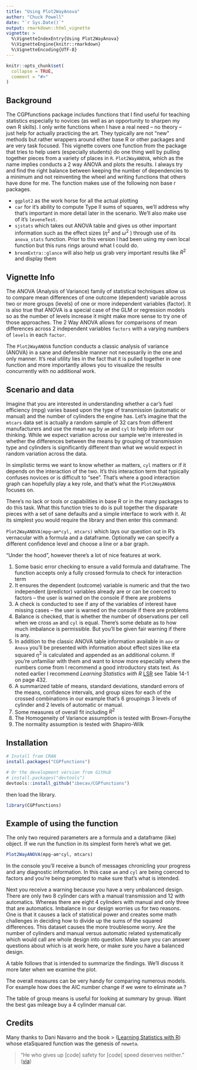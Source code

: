 ```yaml
---
title: "Using Plot2WayAnova"
author: "Chuck Powell"
date: "`r Sys.Date()`"
output: rmarkdown::html_vignette
vignette: >
  %\VignetteIndexEntry{Using Plot2WayAnova}
  %\VignetteEngine{knitr::rmarkdown}
  %\VignetteEncoding{UTF-8}
---
```


```r
knitr::opts_chunk$set(
  collapse = TRUE,
  comment = "#>"
)
```

## Background
The CGPfunctions package includes functions that I find useful for teaching
statistics especially to novices (as well as an opportunity to sharpen my own R
skills). I only write functions when I have a real need -- no theory -- just
help for actually practicing the art. They typically are not "new" methods but
rather wrappers around either base R or other packages and are very task
focused. This vignette covers one function from the package that tries to help
users (especially students) do one thing well by pulling together pieces from a
variety of places in `R`. `Plot2WayANOVA`, which as the name implies conducts a
2 way ANOVA and plots the results. I always try and find the right balance
between keeping the number of dependencies to a minimum and not reinventing the
wheel and writing functions that others have done for me. The function makes use
of the following non base r packages.

 - `ggplot2` as the work horse for all the actual plotting 
 - `car` for it's ability to compute Type II sums of squares, we'll address why
that's important in more detail later in the scenario. We'll also make use of
it's `leveneTest`.
 - `sjstats` which takes out ANOVA table and gives us other important
information such as the effect sizes ($\eta^2$ and $\omega^2$ ) through use of
its `anova_stats` function. Prior to this version I had been using my own local
function but this runs rings around what I could do.
 - `broomExtra::glance` will also help us grab very important results like $R^2$
and display them

## Vignette Info

The ANOVA (Analysis of Variance) family of statistical techniques allow us to
compare mean differences of one outcome (dependent) variable across two or more
groups (levels) of one or more independent variables (factor). It is also true
that ANOVA is a special case of the GLM or regression models so as the number of
levels increase it might make more sense to try one of those approaches. The 2
Way ANOVA allows for comparisons of mean differences across 2 independent
variables `factors` with a varying numbers of `levels` in each `factor`.

The `Plot2WayANOVA` function conducts a classic analysis of variance (ANOVA) in
a sane and defensible manner not necessarily in the one and only manner. It's
real utility lies in the fact that it is pulled together in one function and
more importantly allows you to visualize the results concurrently with no
additional work.

## Scenario and data

Imagine that you are interested in understanding whether a car's fuel efficiency
(mpg) varies based upon the type of transmission (automatic or manual) and the
number of cylinders the engine has. Let's imagine that the `mtcars` data set is
actually a random sample of 32 cars from different manufacturers and use the
mean `mpg` by `am` and `cyl` to help inform our thinking. While we expect
variation across our sample we're interested in whether the differences between
the means by grouping of transmission type and cylinders is significantly
different than what we would expect in random variation across the data.

In simplistic terms we want to know whether `am` matters, `cyl` matters or if it
depends on the interaction of the two. It's this interaction term that typically
confuses novices or is difficult to "see". That's where a good interaction graph
can hopefully play a key role, and that's what the `Plot2WayANOVA` focuses on.

There's no lack or tools or capabilities in base R or in the many packages to do
this task. What this function tries to do is pull together the disparate pieces
with a set of sane defaults and a simple interface to work with it. At its
simplest you would require the library and then enter this command:

`Plot2WayANOVA(mpg~am*cyl, mtcars)` which lays our question out in R's
vernacular with a formula and a dataframe. Optionally we can specify a different
confidence level and choose a line or a bar graph.

"Under the hood", however there's a lot of nice features at work.

 1. Some basic error checking to ensure a valid formula and dataframe. The
   function accepts only a fully crossed formula to check for interaction term 
 1. It ensures the dependent (outcome) variable is numeric and that the two
   independent (predictor) variables already are or can be coerced to factors – the
   user is warned on the console if there are problems 
 1. A check is conducted to see if any of the variables of interest have missing
cases – the user is warned on the console if there are problems
 1. Balance is checked, that is whether the number of observations per cell
 when we cross `am` and `cyl` is equal. There's some debate as to how much
 imbalance is permissible. But you'll be given fair warning if there is any.
 1. In addition to the classic ANOVA table information available in `aov` or
`Anova` you'll be presented with information about effect sizes like eta squared
$\eta^2$ is calculated and appended as an additional column. If you're
unfamiliar with them and want to know more especially where the numbers come
from I recommend a good introductory stats text. As noted earlier I recommend
*Learning Statistics with R*
[LSR](http://dj-navarro.appspot.com/lsr/lsr-0.5.1.pdf) see Table 14-1 on page 432.
 1. A summarized table of means, standard deviations, standard errors of the
means, confidence intervals, and group sizes for each of the crossed
combinations in our example that's 6 groupings 3 levels of cylinder and 2 levels
of automatic or manual.
 1. Some measures of overall fit including $R^2$
 1. The Homogeneity of Variance assumption is tested with Brown-Forsythe 
 1. The normality assumption is tested with Shapiro-Wilk

## Installation

```r
# Install from CRAN
install.packages("CGPfunctions")

# Or the development version from GitHub
# install.packages("devtools")
devtools::install_github("ibecav/CGPfunctions")
```

then load the library.

```r
library(CGPfunctions)
```

## Example of using the function

The only two required parameters are a formula and a dataframe (like) object. If
we run the function in its simplest form here's what we get.

```r
Plot2WayANOVA(mpg~am*cyl, mtcars)
```

In the console you'll receive a bunch of messages chronicling your progress
and any diagnostic information. In this case `am` and `cyl` are being coerced to
factors and you're being prompted to make sure that's what is intended. 

Next you receive a warning because you have a very unbalanced design. There are
only two 8 cylinder cars with a manual transmission and 12 with automatics.
Whereas there are eight 4 cylinders with manual and only three that are
automatics. Imbalance in our design worries us for two reasons. One is that it
causes a lack of statistical power and creates some math challenges in deciding
how to divide up the sums of the squared differences. This dataset causes the
more troublesome worry. Are the number of cylinders and manual versus automatic
related systematically which would call are whole design into question.  Make sure
you can answer questions about which is at work here, or make sure you have a 
balanced design.

A table follows that is intended to summarize the findings.  We'll discuss it 
more later when we examine the plot.

The overall measures can be very handy for comparing numerous models. For example
how does the AIC number change if we were to eliminate `am` ?

The table of group means is useful for looking at summary by group.  Want the best 
gas mileage buy a 4 cylinder manual car.





## Credits

Many thanks to Dani Navarro and the book > ([Learning Statistics with
R](http://www.compcogscisydney.com/learning-statistics-with-r.html)) whose
etaSquared function was the genesis of `neweta`.

> "He who gives up [code] safety for [code] speed deserves neither."
([via](https://twitter.com/hadleywickham/status/504368538874703872))

